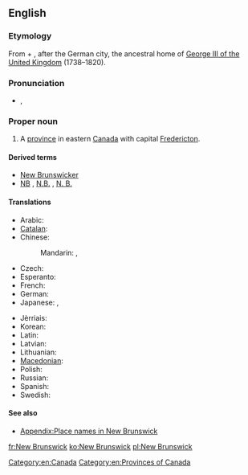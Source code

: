 ==English==
{{wikipedia}}

===Etymology===
From {{term|new}} + {{term|Brunswick||[[Braunschweig]]}}, after the German city, the ancestral home of [[w:George III of the United Kingdom|George III of the United Kingdom]] (1738–1820).

===Pronunciation===
* {{a|UK}} {{IPA|/njuː ˈbɹʌnz.wɪk/}}, {{X-SAMPA|/nju: "brVnz.wIk/}}

===Proper noun===
{{en-proper noun|head=[[New]] [[Brunswick]]}}

# A [[province]] in eastern [[Canada]] with capital [[Fredericton]].

====Derived terms====
* [[New Brunswicker]]
* [[NB]] , [[N.B.]] , [[N. B.]]

====Translations====
{{trans-top|Province in eastern Canada}}
* Arabic: {{t-|ar|نيو برانزويك|m|tr=nyuu braanzwik|sc=Arab}}
* [[Catalan]]: {{t-|ca|Nova Brunsvic}}
* Chinese:
*: Mandarin: {{t|cmn|新不倫瑞克|sc=Hani}}, {{t|cmn|新不伦瑞克|tr=Xīn Bùlúnruìkè|sc=Hani}}
* Czech: {{t-|cs|Nový Brunšvik|m}}
* Esperanto: {{t-|eo|Nov-Brunsviko}}
* French: {{t+|fr|Nouveau-Brunswick}}
* German: {{t+|de|Neubraunschweig}}
* Japanese: {{t-|ja|ニューブランズウィック|tr=Nyūburanzuwikku}}, {{t-|ja|ニューブランズウィック州|tr=Nyūburanzuwikku-shū}}
{{trans-mid}}
* Jèrriais: {{tø|roa-jer|Nouvieau Brunswick|m}}
* Korean: {{t-|ko|뉴브런즈윅|tr=Nyu Beureonjeuwik|sc=Kore}}
* Latin: {{t-|la|Novum Brunsvicum}}
* Latvian: {{t-|lv|Ņūbransvika}}
* Lithuanian: {{t-|lt|Naujasis Bransvikas}}
* [[Macedonian]]: {{t-|mk|Њу Бранзвик|m|tr=Nju Bránzvik}}
* Polish: {{t+|pl|Nowy Brunszwik}}
* Russian: {{t-|ru|Нью-Брансуик|m|tr=Nju-Bránsuik, Nju-Bránswik}}
* Spanish: {{t-|es|Nuevo Brunswick}}
* Swedish: {{t-|sv|New Brunswick}}
{{trans-bottom}}

====See also====
* [[Appendix:Place names in New Brunswick]]

[[Category:en:Canada]]
[[Category:en:Provinces of Canada]]

[[fr:New Brunswick]]
[[ko:New Brunswick]]
[[pl:New Brunswick]]